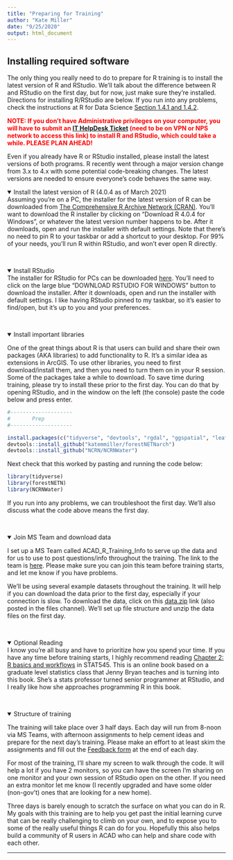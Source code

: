 ```yaml
---
title: "Preparing for Training"
author: "Kate Miller"
date: "9/25/2020"
output: html_document
---
```

<h2>Installing required software</h2>
The only thing you really need to do to prepare for R training is to install the latest version of R and RStudio. We'll talk about the difference between R and RStudio on the first day, but for now, just make sure they're installed. Directions for installing R/RStudio are below. If you run into any problems, check the instructions at R for Data Science <a href="https://r4ds.had.co.nz/introduction.html#prerequisites">Section 1.4.1 and 1.4.2</a>. 

<b style="color:red">NOTE: If you don't have Administrative privileges on your computer, you will have to submit an <a href="https://npshelpdesk.nps.gov/">IT HelpDesk Ticket</a> (need to be on VPN or NPS network to access this link) to install R and RStudio, which could take a while. PLEASE PLAN AHEAD!</b>  

Even if you already have R or RStudio installed, please install the latest versions of both programs. R recently went through a major version change from 3.x to 4.x with some potential code-breaking changes. The latest versions are needed to ensure everyone's code behaves the same way. 

<details open><summary class='drop'>Install the latest version of R (4.0.4 as of March 2021)</summary>
Assuming you're on a PC, the installer for the latest version of R can be downloaded from <a href="https://cran.r-project.org/bin/windows/base/">The Comprehensive R Archive Network (CRAN)</a>. You'll want to download the R installer by clicking on "Download R 4.0.4 for Windows", or whatever the latest version number happens to be. After it downloads, open and run the installer with default settings. Note that there's no need to pin R to your taskbar or add a shortcut to your desktop. For 99% of your needs, you'll run R within RStudio, and won't ever open R directly.
</details>
<br>

<details open><summary class='drop'>Install RStudio</summary>
The installer for RStudio for PCs can be downloaded <a href="https://rstudio.com/products/rstudio/download/#download">here</a>. You'll need to click on the large blue "DOWNLOAD RSTUDIO FOR WINDOWS" button to download the installer. After it downloads, open and run the installer with default settings. I like having RStudio pinned to my taskbar, so it's easier to find/open, but it's up to you and your preferences.
</details>
<br>

<details open><summary class='drop'>Install important libraries</summary>
One of the great things about R is that users can build and share their own packages (AKA libraries) to add functionality to R. It's a similar idea as extensions in ArcGIS. To use other libraries, you need to first download/install them, and then you need to turn them on in your R session. Some of the packages take a while to download. To save time during training, please try to install these prior to the first day. You can do that by opening RStudio, and in the window on the left (the console) paste the code below and press enter.

```r
#--------------------
#       Prep
#--------------------
```

```r
install.packages(c("tidyverse", "devtools", "rgdal", "ggspatial", "leaflet"))
devtools::install_github("katemmiller/forestNETNarch")
devtools::install_github("NCRN/NCRNWater")
```

Next check that this worked by pasting and running the code below:
```r
library(tidyverse)
library(forestNETN)
library(NCRNWater)
```

If you run into any problems, we can troubleshoot the first day. We'll also discuss what the code above means the first day.
</details>
<br>

<details open><summary class='drop'>Join MS Team and download data</summary>
I set up a MS Team called ACAD_R_Training_Info to serve up the data and for us to use to post questions/info throughout the training. The link to the team is <a href="https://teams.microsoft.com/l/team/19%3a922d93279b8e495791b7658a624defec%40thread.skype/conversations?groupId=97be0c48-26ec-4d45-bd5b-e06a315ddb0a&tenantId=0693b5ba-4b18-4d7b-9341-f32f400a5494">here</a>. Please make sure you can join this team before training starts, and let me know if you have problems. 

We'll be using several example datasets throughout the training. It will help if you can download the data prior to the first day, especially if your connection is slow. To download the data, click on this <a href="https://doimspp.sharepoint.com/sites/ACAD_R_Training_Info/Shared%20Documents/General/data.zip">data.zip</a> link (also posted in the files channel). We'll set up file structure and unzip the data files on the first day. 
</details>
<br>

<details open><summary class='drop'>Optional Reading</summary>
I know you're all busy and have to prioritize how you spend your time. If you have any time before training starts, I highly recommend reading <a href="https://stat545.com/r-basics.html">Chapter 2: R basics and workflows</a> in STAT545. This is an online book based on a graduate level statistics class that Jenny Bryan teaches and is turning into this book. She's a stats professor turned senior programmer at RStudio, and I really like how she approaches programming R in this book. 
</details>
<br>

<details open><summary class='drop'>Structure of training</summary>
The training will take place over 3 half days. Each day will run from 8-noon via MS Teams, with afternoon assignments to help cement ideas and prepare for the next day's training. Please make an effort to at least skim the assignments and fill out the <a href="https://forms.office.com/Pages/ResponsePage.aspx?id=urWTBhhLe02TQfMvQApUlFh5GkMREZNMjYcWk1MpLQ9UMEZDT0g4TEZKWkNBWk1aWjZVU0NLVFJTVy4u">Feedback form</a> at the end of each day. 

For most of the training, I'll share my screen to walk through the code. It will help a lot if you have 2 monitors, so you can have the screen I'm sharing on one monitor and your own session of RStudio open on the other. If you need an extra monitor let me know (I recently upgraded and have some older (non-gov't) ones that are looking for a new home). 

Three days is barely enough to scratch the surface on what you can do in R. My goals with this training are to help you get past the initial learning curve that can be really challenging to climb on your own, and to expose you to some of the really useful things R can do for you. Hopefully this also helps build a community of R users in ACAD who can help and share code with each other. 

</details>
<hr>

